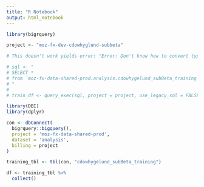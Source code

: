 ```yaml
---
title: "R Notebook"
output: html_notebook
---
```


```r
library(bigrquery)
```

```r
project <- "moz-fx-dev-cdowhyglund-subbeta"
```

```r
# This doesn't work yields error: "Error: Don't know how to convert type numeric"

# sql <- "
# SELECT *
# from `moz-fx-data-shared-prod.analysis.cdowhygelund_subBeta_training` 
# "
#  
# train_df <- query_exec(sql, project = project, use_legacy_sql = FALSE)
```



```r
library(DBI)
library(dplyr)

con <- dbConnect(
  bigrquery::bigquery(),
  project = 'moz-fx-data-shared-prod',
  dataset = 'analysis',
  billing = project
)

training_tbl <- tbl(con, "cdowhygelund_subBeta_training")

df <- training_tbl %>%
  collect()
```

